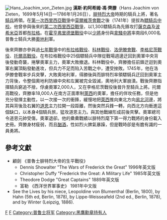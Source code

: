 [[File:Hans_Joachim_von_Zieten.jpg|thumb]]
'''漢斯·約阿希姆·馮·齊滕'''（Hans Joachim von Zieten，1699年5月14日—1786年1月26日），[[腓特烈大帝|腓特烈大帝]]時期的騎兵上將，著名[[騎兵|騎兵]]將領。在[[第一次西里西亞戰爭|第一次西里西亞戰爭]]中[[莫爾維茨會戰|莫爾維茨會戰]]之後（1741年）提拔為[[驃騎兵|驃騎兵]][[中校|中校]]。他曾參與後來的[[第二次西里西亞戰爭|第二次西里西亞戰爭]]，以1,300驃騎兵為先鋒攻打[[薩克森|薩克森]]及[[波希米亞|波希米亞]]首都[[布拉格|布拉格]]。在[[霍亨弗里德堡戰役|霍亨弗里德堡戰役]]中以[[少將|少將]]身份與[[拿騷|拿騷]][[中將|中將]]率南段6,000名普魯士騎兵大勝[[奧地利|奧地利]]軍。

後來齊滕亦參與過[[七年戰爭|七年戰爭]]中的[[布拉格戰役|布拉格戰役]]、[[科林戰役|科林戰役]]、[[洛伊滕會戰|洛伊滕會戰]]、[[李格尼茨戰役_(1760年)|李格尼茨戰役]]、[[托爾高戰役|托爾高戰役]]。在布拉格戰役中25個驃騎兵中隊從戰場週邊迂回到奧軍中央背後發動奇襲，捲擊奧軍主力，奧軍大敗撤退。科林戰役中，齊滕擔任前鋒迂迴到奧軍右翼頂點發動進攻，但兵力不足而陷入苦戰之中，遭受挫敗。1745年，他在洛伊滕會戰率步兵突擊，大敗奧地利軍，得勝後與而腓特烈率領驃騎兵迂回到奧軍主力背後，令整個奧地利防線中央和左翼被完全毀滅，奧地利大軍崩潰。戰後齊滕指揮騎兵窮追不捨，俘虜奧軍2,000人，又在李格尼茨戰役後晉升至騎兵上將。托爾高戰役，齊滕率18,000人在南方正面牽制[[萊西|萊西]]的奧軍，擔任的佯攻任務，但是他充分發揮主動性，以一次接一次的衝鋒，緩慢地把[[萊西|萊西]]推向東北方向[[易北河|易北河]]邊，將其與背後及右翼的[[道恩|道恩]]主力拉開一段距離，然後突然兵鋒一轉，向西北方向衝進這個缺口，以本身4個騎兵旅，猛攻道恩主力。與其他戰線形成前後夾擊。奧軍總司令道恩元帥受傷，奧軍退卻。他的纍纍戰績以腓特烈麾下第一得力戰將的身份載入史冊。齊滕身材瘦弱，而且[[酗酒|酗酒]]，性如烈火脾氣暴躁，但是戰時卻是有膽有識的一員勇將。

==參考文獻==
*顧劍 《普魯士腓特烈大帝的生平戰役》
**Dennis Showalter "The Wars of Frederick the Great" 1996年英文版
**Christopher Duffy "Frederick the Great: A Military Life" 1985年英文版 
**Theodore Dodge "Great Captains" 1889年英文版
**富勒 《西洋世界軍事史》 1981年中文版 
*See the Lives by his niece, Leopoldine von Blumenthal (Berlin, 1800), by Hahn (5th ed, Berlin, 1878), by Lippe-Weisseafeld (2nd ed., Berlin, 1878), and by Winter (Leipzig, 1886).

{{Authority control}}
[[Category:1699年出生|F]]
[[Category:1786年逝世|F]]
[[Category:普鲁士将军|Category:普鲁士将军]]
[[Category:黑鷹勳章持有人|Category:黑鷹勳章持有人]]